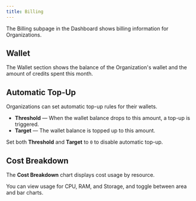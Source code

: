 ```yaml
---
title: Billing
---
```


The Billing subpage in the Dashboard shows billing information for Organizations.

## Wallet

The Wallet section shows the balance of the Organization's wallet and the amount of credits spent this month.

## Automatic Top-Up

Organizations can set automatic top-up rules for their wallets.

- **Threshold** — When the wallet balance drops to this amount, a top-up is triggered.  
- **Target** — The wallet balance is topped up to this amount.

Set both **Threshold** and **Target** to `0` to disable automatic top-up.

## Cost Breakdown

The **Cost Breakdown** chart displays cost usage by resource.

You can view usage for CPU, RAM, and Storage, and toggle between area and bar charts.
